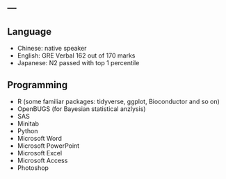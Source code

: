 ---
---

<link rel="stylesheet" href="styles.css" type="text/css">

## __Language__

* Chinese: native speaker
* English: GRE Verbal 162 out of 170 marks
* Japanese: N2 passed with top 1 percentile

## __Programming__

* R (some familiar packages: tidyverse, ggplot, Bioconductor and so on)
* OpenBUGS (for Bayesian statistical anzlysis)
* SAS
* Minitab
* Python
* Microsoft Word 
* Microsoft PowerPoint
* Microsoft Excel
* Microsoft Access
* Photoshop

